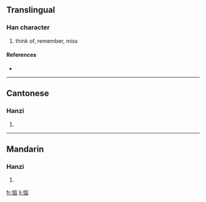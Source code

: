 ==Translingual==

===Han character===
{{Han char|rn=61|rad=心|as=08|sn=11|four=9006<sub>1</sub>|canj=心戈卜口 (PIYR)}}

# think of, remember, miss

====References====
* {{Han ref|kx=0392.181|dkj=10847|hdz=42318.050|uh=60E6|ud=24806|bh=B17D|bd=45437}}

----

==Cantonese==

===Hanzi===
{{yue-hanzi|jyut=|y=dim3}}

# {{defn|Cantonese|sort=心08}}

----

==Mandarin==

===Hanzi===
{{cmn-hanzi|pin=[[diàn]] ([[dian4]])|wg=tien<sup>4</sup>}}

# {{defn|Mandarin|sort=心08}}

[[fr:惦]]
[[li:惦]]